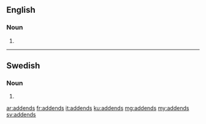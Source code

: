 ==English==

===Noun===
{{head|en|plural}}

# {{plural of|addend|lang=en}}

----

==Swedish==

===Noun===
{{head|sv|noun form}}

# {{sv-noun-form-indef-gen|addend}}

[[ar:addends]]
[[fr:addends]]
[[it:addends]]
[[ku:addends]]
[[mg:addends]]
[[my:addends]]
[[sv:addends]]